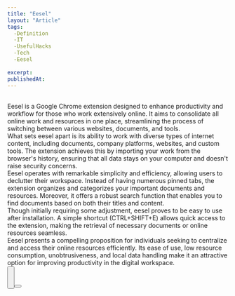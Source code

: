 ```yaml
---
title: "Eesel"
layout: "Article"
tags: 
  -Definition
  -IT
  -UsefulHacks
  -Tech
  -Eesel
  
excerpt:
publishedAt:
---
```

<br/>
Eesel is a Google Chrome extension designed to enhance productivity and workflow for those who work extensively online. It aims to consolidate all online work and resources in one place, streamlining the process of switching between various websites, documents, and tools.
<br/>
What sets eesel apart is its ability to work with diverse types of internet content, including documents, company platforms, websites, and custom tools. The extension achieves this by importing your work from the browser's history, ensuring that all data stays on your computer and doesn't raise security concerns.
<br/>
Eesel operates with remarkable simplicity and efficiency, allowing users to declutter their workspace. Instead of having numerous pinned tabs, the extension organizes and categorizes your important documents and resources. Moreover, it offers a robust search function that enables you to find documents based on both their titles and content.
<br/>
Though initially requiring some adjustment, eesel proves to be easy to use after installation. A simple shortcut (CTRL+SHIFT+E) allows quick access to the extension, making the retrieval of necessary documents or online resources seamless.
<br/>
Eesel presents a compelling proposition for individuals seeking to centralize and access their online resources efficiently. Its ease of use, low resource consumption, unobtrusiveness, and local data handling make it an attractive option for improving productivity in the digital workspace.
<br/>
<Button
  address="https://chrome.google.com/webstore/detail/eesel-chatgpt-document-se/jffaiidojfhflballoapgofphkadiono"
  text="Chrome Extension"
/>
<br/>
<br/>
<br/>
<Button
  address="https://www.eesel.app/"
  text="Eesel"
/>